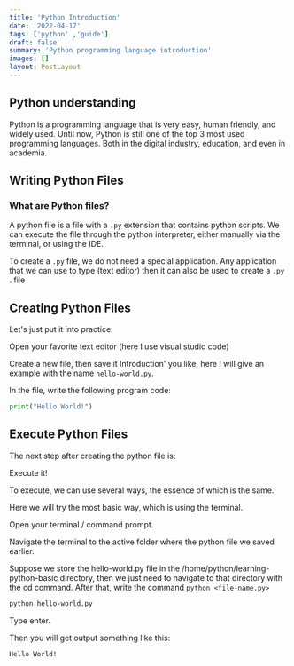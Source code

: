 ```yaml
---
title: 'Python Introduction'
date: '2022-04-17'
tags: ['python' ,'guide']
draft: false
summary: 'Python programming language introduction'
images: []
layout: PostLayout
---
```


## Python understanding

 Python is a programming language that is very easy, human friendly, and widely used.  Until now, Python is still one of the top 3 most used programming languages.  Both in the digital industry, education, and even in academia.

 ## Writing Python Files

 ### What are Python files?

 A python file is a file with a `.py` extension that contains python scripts.  We can execute the file through the python interpreter, either manually via the terminal, or using the IDE.

 To create a `.py` file, we do not need a special application.  Any application that we can use to type (text editor) then it can also be used to create a `.py` . file

 ## Creating Python Files

 Let's just put it into practice.

 Open your favorite text editor (here I use visual studio code)

 Create a new file, then save it Introduction' you like, here I will give an example with the name `hello-world.py`.

 In the file, write the following program code:

 ``` python:hello-world.py
 print("Hello World!")
 ```


 ## Execute Python Files
 The next step after creating the python file is:

 Execute it!

 To execute, we can use several ways, the essence of which is the same.

 Here we will try the most basic way, which is using the terminal.

 Open your terminal / command prompt.

 Navigate the terminal to the active folder where the python file we saved earlier.

 Suppose we store the hello-world.py file in the /home/python/learning-python-basic directory, then we just need to navigate to that directory with the cd command.
 After that, write the command `python <file-name.py>`
 ``` sh
 python hello-world.py
 ```
 Type enter.

 Then you will get output something like this:

 ```console
 Hello World!
 ```

